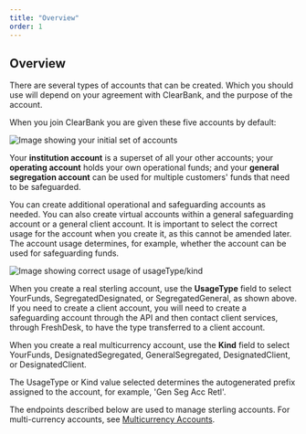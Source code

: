 ```yaml
---
title: "Overview"
order: 1
---
```


## Overview

There are several types of accounts that can be created. Which you should use will depend on your agreement with ClearBank, and the purpose of the account.

When you join ClearBank you are given these five accounts by default:

![Image showing your initial set of accounts](/assets/images/Accounts-Day1.svg "Initial set of accounts")

Your **institution account** is a superset of all your other accounts; your **operating account** holds your own operational funds; and your **general segregation account** can be used for multiple customers' funds that need to be safeguarded. 

You can create additional operational and safeguarding accounts as needed. You can also create virtual accounts within a general safeguarding account or a general client account. It is important to select the correct usage for the account when you create it, as this cannot be amended later. The account usage determines, for example, whether the account can be used for safeguarding funds. 

![Image showing correct usage of usageType/kind](/assets/images/Accounts-Usage.svg "Correct usage of usageType/kind")

When you create a real sterling account, use the **UsageType** field to select YourFunds, SegregatedDesignated, or SegregatedGeneral, as shown above. If you need to create a client account, you will need to create a safeguarding account through the API and then contact client services, through FreshDesk, to have the type transferred to a client account.

When you create a real multicurrency account, use the **Kind** field to select YourFunds, DesignatedSegregated,  GeneralSegregated, DesignatedClient, or DesignatedClient. 

The UsageType or Kind value selected determines the autogenerated prefix assigned to the account, for example, 'Gen Seg Acc Retl'.

The endpoints described below are used to manage sterling accounts. For multi-currency accounts, see  [Multicurrency Accounts](./multicurrency-accounts).
